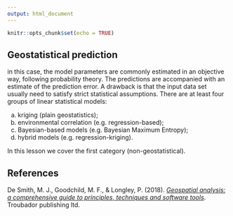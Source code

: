 ```yaml
---
output: html_document
---
```


```r
knitr::opts_chunk$set(echo = TRUE)
```

## Geostatistical prediction

in this case, the model parameters are commonly estimated in an objective way, following probability theory. The predictions are accompanied with an estimate of the prediction error. A drawback is that the input data set usually need to satisfy strict statistical assumptions. There are at least four groups of linear statistical models:

  a. kriging (plain geostatistics);
  b. environmental correlation (e.g. regression-based);
  c. Bayesian-based models (e.g. Bayesian Maximum Entropy);
  d. hybrid models (e.g. regression-kriging).
  
In this lesson we cover the first category (non-geostatistical).


## References

De Smith, M. J., Goodchild, M. F., & Longley, P. (2018). [*Geospatial analysis: a comprehensive guide to principles, techniques and software tools*](https://www.spatialanalysisonline.com/HTML/index.html). Troubador publishing ltd.

